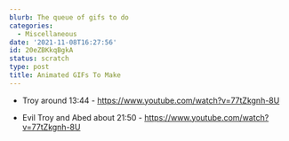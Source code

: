```yaml
---
blurb: The queue of gifs to do
categories:
  - Miscellaneous
date: '2021-11-08T16:27:56'
id: 20eZBKkqBgkA
status: scratch
type: post
title: Animated GIFs To Make
---
```




- Troy around 13:44 - https://www.youtube.com/watch?v=77tZkgnh-8U



- Evil Troy and Abed about 21:50 - https://www.youtube.com/watch?v=77tZkgnh-8U

